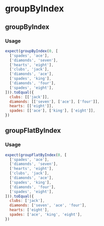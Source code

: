 # groupByIndex



## groupByIndex

### Usage
```js test=true
expect(groupByIndex(0, [
  ['spades', 'ace'],
  ['diamonds', 'seven'],
  ['hearts', 'eight'],
  ['clubs', 'jack'],
  ['diamonds', 'ace'],
  ['spades', 'king'],
  ['diamonds', 'four'],
  ['spades', 'eight'],
])).toEqual({
  clubs: [['jack']],
  diamonds: [['seven'], ['ace'], ['four']],
  hearts: [['eight']],
  spades: [['ace'], ['king'], ['eight']],
})
```

## groupFlatByIndex

### Usage
```js test=true
expect(groupFlatByIndex(0, [
  ['spades', 'ace'],
  ['diamonds', 'seven'],
  ['hearts', 'eight'],
  ['clubs', 'jack'],
  ['diamonds', 'ace'],
  ['spades', 'king'],
  ['diamonds', 'four'],
  ['spades', 'eight'],
])).toEqual({
  clubs: ['jack'],
  diamonds: ['seven', 'ace', 'four'],
  hearts: ['eight'],
  spades: ['ace', 'king', 'eight'],
})
```